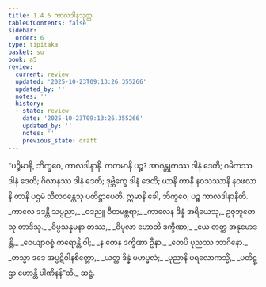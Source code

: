 ```yaml
---
title: 1.4.6 ကာလဒါနသုတ္တ
tableOfContents: false
sidebar:
  order: 6
type: tipitaka
basket: su
book: a5
review:
  current: review
  updated: '2025-10-23T09:13:26.355266'
  updated_by: ''
  notes: ''
  history:
  - state: review
    date: '2025-10-23T09:13:26.355266'
    updated_by: ''
    notes: ''
    previous_state: draft
---
```



<ReviewStatus review={frontmatter.review} showDetails={true} />

<HypothesisAnnotation frontmatter={frontmatter} />

<DynamicBreadcrumb />

<Division number="36" book="a5" e="ch" v="16" p="35">

<Paragraph number="187" book="a5">
“ပဉ္စိမာနိ, ဘိက္ခဝေ, ကာလဒါနာနိ. ကတမာနိ ပဉ္စ? အာဂန္တုကဿ ဒါနံ ဒေတိ; ဂမိကဿ ဒါနံ ဒေတိ; ဂိလာနဿ ဒါနံ ဒေတိ; ဒုဗ္ဘိက္ခေ ဒါနံ ဒေတိ; ယာနိ တာနိ နဝသဿာနိ နဝဖလာနိ တာနိ ပဌမံ သီလဝန္တေသု ပတိဋ္ဌာပေတိ. ဣမာနိ ခေါ, ဘိက္ခဝေ, ပဉ္စ ကာလဒါနာနီတိ.
</Paragraph>

<Paragraph number="188" type="verses" book="a5">
_ကာလေ ဒဒန္တိ သပ္ပညာ,_  
_ဝဒညူ ဝီတမစ္ဆရာ;_  
_ကာလေန ဒိန္နံ အရိယေသု,_  
ဥဇုဘူတေသု တာဒိသု._  

</Paragraph>

<Paragraph number="189" type="verses" book="a5">
_ဝိပ္ပသန္နမနာ တဿ,_  
_ဝိပုလာ ဟောတိ ဒက္ခိဏာ;_  
_ယေ တတ္ထ အနုမောဒန္တိ,_  
_ဝေယျာဝစ္စံ ကရောန္တိ ဝါ;_  
_န တေန ဒက္ခိဏာ ဦနာ,_  
_တေပိ ပုညဿ ဘာဂိနော._  

</Paragraph>

<Paragraph number="190" type="verses" book="a5">
_တသ္မာ ဒဒေ အပ္ပဋိဝါနစိတ္တော,_  
_ယတ္ထ ဒိန္နံ မဟပ္ဖလံ;_  
_ပုညာနိ ပရလောကသ္မိံ,_  
_ပတိဋ္ဌာ ဟောန္တိ ပါဏိနန်”တိ._  


</Paragraph>
</Division>

<Paragraph number="191" type="center" book="a5">
ဆဋ္ဌံ.
</Paragraph>